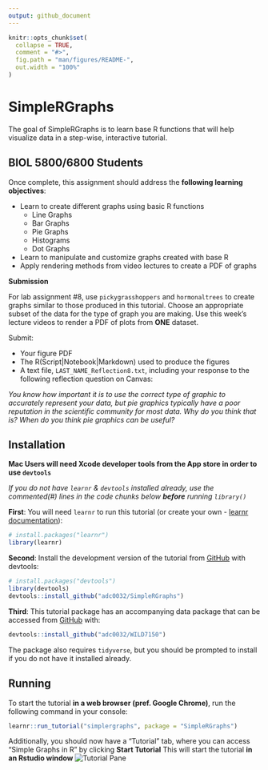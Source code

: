 ```yaml
---
output: github_document
---
```


<!-- README.md is generated from README.Rmd. Please edit that file -->

```r
knitr::opts_chunk$set(
  collapse = TRUE,
  comment = "#>",
  fig.path = "man/figures/README-",
  out.width = "100%"
)
```

# SimpleRGraphs

<!-- badges: start -->
<!-- badges: end -->

The goal of SimpleRGraphs is to learn base R functions that will help visualize data in a step-wise, interactive tutorial.

## BIOL 5800/6800 Students
Once complete, this assignment should address the **following learning objectives**:

* Learn to create different graphs using basic R functions
  + Line Graphs
  + Bar Graphs 
  + Pie Graphs
  + Histograms
  + Dot Graphs
* Learn to manipulate and customize graphs created with base R
* Apply rendering methods from video lectures to create a PDF of graphs

**Submission**

For lab assignment #8, use `pickygrasshoppers` and `hormonaltrees` to create graphs similar to those produced in this tutorial. Choose an appropriate subset of the data for the type of graph you are making. Use this week's lecture videos to render a PDF of plots from **ONE** dataset. 

Submit:

* Your figure PDF
* The R(Script|Notebook|Markdown) used to produce the figures
* A text file, `LAST_NAME_Reflection8.txt`, including your response to the following reflection question on Canvas:

*You know how important it is to use the correct type of graphic to accurately represent your data, but pie graphics typically have a poor reputation in the scientific community for most data. Why do you think that is? When do you think pie graphics can be useful?*

## Installation

**Mac Users will need Xcode developer tools from the App store in order to use `devtools`**

_If you do not have `learnr` & `devtools` installed already, use the commented(#) lines in the code chunks below **before** running `library()`_

**First**: You will need `learnr` to run this tutorial (or create your own - [learnr documentation](https://rstudio.github.io/learnr/index.html)):

```r
# install.packages("learnr")
library(learnr)
```


**Second**: Install the development version of the tutorial from [GitHub](https://github.com/) with devtools:

``` r
# install.packages("devtools")
library(devtools)
devtools::install_github("adc0032/SimpleRGraphs")
```


**Third**: This tutorial package has an accompanying data package that can be accessed from [GitHub](https://github.com/) with:

```r
devtools::install_github("adc0032/WILD7150")
```
The package also requires `tidyverse`, but you should be prompted to install if you do not have it installed already. 

## Running

To start the tutorial **in a web browser (pref. Google Chrome)**, run the following command in your console:
```r
learnr::run_tutorial("simplergraphs", package = "SimpleRGraphs")
```

Additionally, you should now have a "Tutorial" tab, where you can access "Simple Graphs in R" by clicking **Start Tutorial**
This will start the tutorial **in an Rstudio window**
![Tutorial Pane](images/tutorialpane.png)
